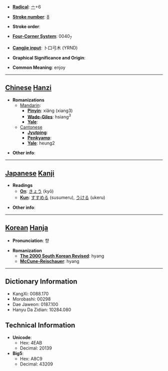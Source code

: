 * '''[[Wiktionary:Chinese radical index| Radical]]''': [[Wiktionary:Chinese radical index 亠|亠]]+6

* '''[[Wiktionary:Chinese total strokes index|Stroke number]]''': [[Wiktionary:Chinese total strokes index 8|8]]

* '''Stroke order''': 

* '''[[Wiktionary:Chinese four corner index|Four-Corner System]]''': 0040<sub>7</sub>

* '''[[Wiktionary:Chinese Cangjie index|Cangjie input]]''': 卜口弓木 (YRND)

* '''Graphical Significance and Origin''': 

* '''Common Meaning''': enjoy

----

== [[Chinese]] [[Hanzi]] ==

* '''Romanizations'''
** [[Mandarin]]:
*** '''[[Pinyin]]''': xiǎng (xiang3)
*** '''[[Wade-Giles]]''': hsiang<sup>3</sup>
*** '''[[Yale]]''': 
**[[Cantonese]]
***'''[[Jyutping]]''':
***'''[[Penkyamp]]''': 
***'''[[Yale]]''': heung2

* '''Other info''': 

----

== [[Japanese]] [[Kanji]] ==

* '''Readings'''
** '''[[On]]''': [[きょう]] (kyō)
** '''[[Kun]]''': [[すすめる]] (susumeru), [[うける]] (ukeru)

* '''Other info''':  

----

== [[Korean]] [[Hanja]] ==

* '''Pronunciation''': 향

* '''Romanization'''
** '''[[The 2000 South Korean Revised Romanization|The 2000 South Korean Revised]]''': hyang
** '''[[McCune-Reischauer]]''': hyang

----

== Dictionary Information ==

* KangXi: 0088.170
* Morobashi: 00298
* Dae Jaweon: 0187.100
* Hanyu Da Zidian: 10284.080

== Technical Information ==

* '''Unicode''':
** Hex: 4EAB
** Decimal: 20139
* '''Big5''':
** Hex: A8C9
** Decimal: 43209
